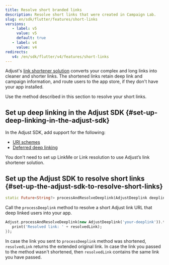 ```yaml
---
title: Resolve short branded links
description: Resolve short links that were created in Campaign Lab.
slug: en/sdk/flutter/features/short-links
versions:
   - label: v5
     value: v5
     default: true
   - label: v4
     value: v4
redirects:
   v4: /en/sdk/flutter/v4/features/short-links
---
```


Adjust's [link shortener solution](https://help.adjust.com/en/article/short-branded-links) converts your complex and long links into cleaner and shorter links. The shortened links retain deep link and campaign information, and route users to the app store, if they don't have your app installed.

Use the method described in this section to resolve your short links.

## Set up deep linking in the Adjust SDK {#set-up-deep-linking-in-the-adjust-sdk}

In the Adjust SDK, add support for the following:

- [URI schemes](/en/sdk/flutter/features/deep-links)
- [Deferred deep linking](/en/sdk/flutter/features/deep-links#deferred-deep-linking)

<Callout type="note">

You don't need to set up LinkMe or Link resolution to use Adjust’s link shortener solution.

</Callout>

## Set up the Adjust SDK to resolve short links {#set-up-the-adjust-sdk-to-resolve-short-links}

<CodeBlock title="Method signature">

```dart
static Future<String?> processAndResolveDeeplink(AdjustDeeplink deeplink) async
```

</CodeBlock>

Call the `processDeeplink` method to resolve a short Adjust link URL that deep linked users into your app.

```dart
Adjust.processAndResolveDeeplink(new AdjustDeeplink('your-deeplink')).then((resolvedLink) {
   print('Resolved link: ' + resolvedLink);
});

```

In case the link you sent to `processDeeplink` method was shortened, `resolvedLink` returns the extended original link. In case the link you passed to the method wasn't shortened, then `resolvedLink` contains the same link you have passed.
